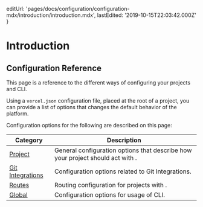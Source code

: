
  editUrl:
    'pages/docs/configuration/configuration-mdx/introduction/introduction.mdx',
  lastEdited: '2019-10-15T22:03:42.000Z'
}

# Introduction

## Configuration Reference

This page is a reference to the different ways of configuring your <ProductName /> projects and <ProductShortName /> CLI.

Using a `vercel.json` configuration file, placed at the root of a project, you can provide a list of options that changes the default behavior of the <ProductName /> platform.

Configuration options for the following are described on this page:

| Category                              | Description                                                                                   |
| ------------------------------------- | --------------------------------------------------------------------------------------------- |
| [Project](#project)                   | General configuration options that describe how your project should act with <ProductName />. |
| [Git Integrations](#git-integrations) | Configuration options related to <ProductName /> Git Integrations.                            |
| [Routes](#routes)                     | Routing configuration for projects with <ProductName />.                                      |
| [Global](#global)                     | Configuration options for usage of <ProductShortName /> CLI.                                  |
